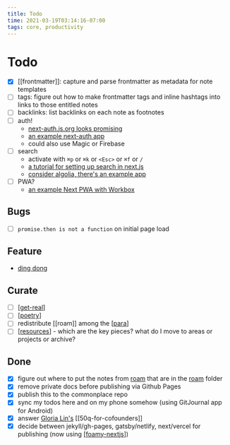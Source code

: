```yaml
---
title: Todo
time: 2021-03-19T03:14:16-07:00
tags: core, productivity
---
```


# Todo

- [x] [[frontmatter]]: capture and parse frontmatter as metadata for note templates
- [ ] tags: figure out how to make frontmatter tags and inline hashtags into links to those entitled notes
- [ ] backlinks: list backlinks on each note as footnotes
- [ ] auth!
  - [next-auth.js.org looks promising](https://next-auth.js.org/getting-started/example)
  - [an example next-auth app](https://github.com/nextauthjs/next-auth-example)
  - could also use Magic or Firebase
- [ ] search
  - activate with `⌘p` or `⌘k` or `<Esc>` or `⌘f` or `/`
  - [a tutorial for setting up search in next.js](https://medium.com/@matswainson/building-a-search-component-for-your-next-js-markdown-blog-9e75e0e7d210)
  - [consider algolia, there's an example app]()
- [ ] PWA?
  - [an example Next PWA with Workbox](https://github.com/vercel/next.js/tree/canary/examples/progressive-web-app)

## Bugs

- [ ] `promise.then is not a function` on initial page load

## Feature

- [ding dong](https://commonplace.atmanaut.me/areas/poetry/ding-dong-the-dream-is-dead)

## Curate

- [ ] [[get-real]]
- [ ] [[poetry]]
- [ ] redistribute [[roam]] among the [[para]]
- [ ] [[resources]] - which are the key pieces? what do I move to areas or projects or archive?

## Done

- [x] figure out where to put the notes from [roam](https://roamresearch.com/#/app/Atmanaut) that are in the [roam](./roam) folder
- [x] remove private docs before publishing via Github Pages
- [x] publish this to the commonplace repo
- [x] sync my todos here and on my phone somehow (using GitJournal app for Android)
- [x] answer [Gloria Lin's](https://docs.google.com/document/d/1vw3EKQ6mAU8vAqPjG2LY-YtCVLAIIfcvkaI08WKP4Iw/edit) [[50q-for-cofounders]]
- [x] decide between jekyll/gh-pages, gatsby/netlify, next/vercel for publishing (now using [[foamy-nextjs]])

[//begin]: # "Autogenerated link references for markdown compatibility"
[get-real]: ../../areas/get-real "Get-Real"
[poetry]: ../../areas/poetry "Poetry"
[para]: ../../archives/roam/para "PARA method"
[resources]: ../../resources "Resources"
[foamy-nextjs]: foamy-nextjs "Foamy NextJS Starter"
[//end]: # "Autogenerated link references"
